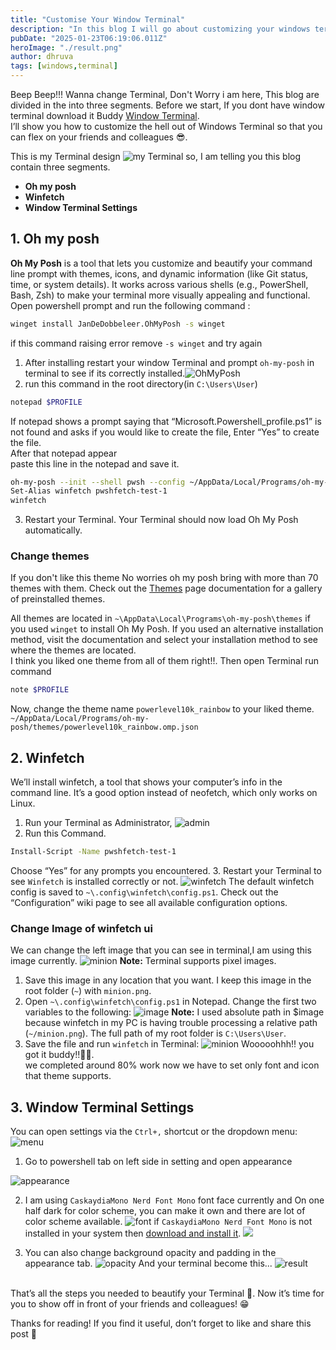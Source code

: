 ```yaml
---
title: "Customise Your Window Terminal"
description: "In this blog I will go about customizing your windows terminal to look cool, you can impress your friends."
pubDate: "2025-01-23T06:19:06.011Z"
heroImage: "./result.png"
author: dhruva
tags: [windows,terminal]
---
```

Beep Beep!!! Wanna change Terminal, Don't Worry i am here, This blog are divided in the into three segments. Before we start, If you dont have window terminal download it Buddy [Window Terminal](https://www.microsoft.com/en-us/p/windows-terminal/9n0dx20hk701).<br />
I’ll show you how to customize the hell out of Windows Terminal so that you can flex on your friends and colleagues 😎.<br />

This is my Terminal design
![my Terminal](./terminal2.png)
so, I am telling you this blog contain three segments.
- **Oh my posh**
- **Winfetch**
- **Window Terminal Settings**
## 1. Oh my posh

**Oh My Posh** is a tool that lets you customize and beautify your command line prompt with themes, icons, and dynamic information (like Git status, time, or system details). It works across various shells (e.g., PowerShell, Bash, Zsh) to make your terminal more visually appealing and functional.<br />
Open powershell prompt and run the following command :
```bash
winget install JanDeDobbeleer.OhMyPosh -s winget
```
if this command raising error remove `-s winget` and try again
1. After installing restart your window Terminal and prompt `oh-my-posh` in terminal to see if its correctly installed.![OhMyPosh](./oh-my-posh.png)
2. run this command in the root directory(in `C:\Users\User`)
```bash 
notepad $PROFILE
```
If notepad shows a prompt saying that “Microsoft.Powershell_profile.ps1” is not found and asks if you would like to create the file, Enter “Yes” to create the file.<br/>
After that notepad appear<br/>
paste this line in the notepad and save it.
```bash
oh-my-posh --init --shell pwsh --config ~/AppData/Local/Programs/oh-my-posh/themes/powerlevel10k_rainbow.omp.json | Invoke-Expression
Set-Alias winfetch pwshfetch-test-1
winfetch
```
3. Restart your Terminal. Your Terminal should now load Oh My Posh automatically.

### Change themes
If you don't like this theme No worries oh my posh bring with more than 70 themes with them. Check out the [Themes](https://ohmyposh.dev/docs/themes) page documentation for a gallery of preinstalled themes. <br/>

All themes are located in `~\AppData\Local\Programs\oh-my-posh\themes` if you used `winget` to install Oh My Posh. If you used an alternative installation method, visit the documentation and select your installation method to see where the themes are located.
<br/>
I think you liked one theme from all of them right!!. Then open Terminal run command
```bash
note $PROFILE
```
Now, change the theme name `powerlevel10k_rainbow` to your liked theme.
`~/AppData/Local/Programs/oh-my-posh/themes/powerlevel10k_rainbow.omp.json`

## 2. Winfetch
We’ll install winfetch, a tool that shows your computer’s info in the command line. It’s a good option instead of neofetch, which only works on Linux.

1. Run your Terminal as Administrator,
![admin](./runAsAdmin.png)
2. Run this Command.
```bash
Install-Script -Name pwshfetch-test-1
```
Choose “Yes” for any prompts you encountered.
3. Restart your Terminal to see `Winfetch` is installed correctly or not.
![winfetch](./winfetchDefaultUi.png)
The default winfetch config is saved to `~\.config\winfetch\config.ps1`. Check out the “Configuration” wiki page to see all available configuration options.

### Change Image of winfetch ui
We can change the left image that you can see in terminal,I am using this image currently.
![minion](./minion.png)
**Note:** Terminal supports pixel images.
1. Save this image in any location that you want. I keep this image in the root folder (`~`) with `minion.png`.
2. Open `~\.config\winfetch\config.ps1` in Notepad. Change the first two variables to the following:
![image](./image.png)
**Note:** I used absolute path in $image because winfetch in my PC is having trouble processing a relative path (`~/minion.png`). The full path of my root folder is `C:\Users\User`.
3. Save the file and run `winfetch` in Terminal:
![minion](./terminal2.png)
Wooooohhh!! you got it buddy!!🎉🎉.<br/>
we completed around 80% work now we have to set only font and icon that theme supports.

## 3. Window Terminal Settings
You can open settings via the `Ctrl+,` shortcut or the dropdown menu:
![menu](./menu.png)
1. Go to powershell tab on left side in setting and open appearance

![appearance](./appearance.png)

2. I am using `CaskaydiaMono Nerd Font Mono` font face currently and On one half dark for color scheme, you can make it own and there are lot of color scheme available.
![font](./font.png)
if `CaskaydiaMono Nerd Font Mono` is not installed in your system then [download and install it](https://www.nerdfonts.com/font-downloads). ![](./install.png)

4. You can also change background opacity and padding in the appearance tab.
![opacity](./opacity.png)
And your terminal become this...
![result](./result.png)
<br/>
That’s all the steps you needed to beautify your Terminal 🌈. Now it’s time for you to show off in front of your friends and colleagues! 😁<br/>

Thanks for reading! If you find it useful, don’t forget to like and share this post 🙌
